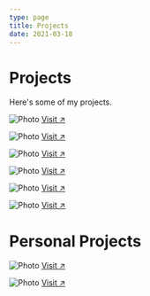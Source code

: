 ```yaml
---
type: page
title: Projects
date: 2021-03-18
---
```


# Projects

Here's some of my projects.


<Image
  src="/images/Wicked.png"
  alt="Photo"
  width={1125}
  height={750}
  priority
  className="next-image"
/>
[ Visit ↗ ](https://www.wckdparadise.com/)

<Image
  src="/images/jworra.png"
  alt="Photo"
  width={1125}
  height={750}
  priority
  className="next-image"
/>
[ Visit ↗ ](https://www.jworra.com)

<Image
  src="/images/wizg.png"
  alt="Photo"
  width={1125}
  height={750}
  priority
  className="next-image"
/>
[ Visit ↗ ](https://wizgmusic.com)

<Image
  src="/images/lam.png"
  alt="Photo"
  width={1125}
  height={750}
  priority
  className="next-image"
/>
[ Visit ↗ ](https://www.laffairemusicale.com/)

<Image
  src="/images/soda.png"
  alt="Photo"
  width={1125}
  height={750}
  priority
  className="next-image"
/>
[ Visit ↗ ](https://www.deejaysoda.com/)

<Image
  src="/images/icecapade.jpg"
  alt="Photo"
  width={1125}
  height={750}
  priority
  className="next-image"
/>
[ Visit ↗ ](https://icecapadefrozentreats.com/)


# Personal Projects

<Image
  src="/images/filmther.png"
  alt="Photo"
  width={1125}
  height={750}
  priority
  className="next-image"
/>
[ Visit ↗ ](https://filmtherv2.netlify.app/home)

<Image
  src="/images/qmovie.png"
  alt="Photo"
  width={1125}
  height={750}
  priority
  className="next-image"
/>
[ Visit ↗ ](https://pro-2109-bhatiasifat.herokuapp.com/)
